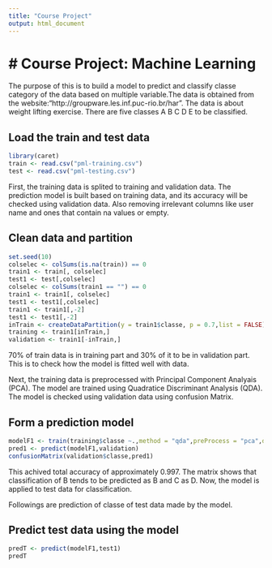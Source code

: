 ```yaml
---
title: "Course Project"
output: html_document
---
```

# Course Project: Machine Learning
========================================================

The purpose of this is to build a model to predict and classify classe category of the data based on multiple variable.The data is obtained from the website:"http://groupware.les.inf.puc-rio.br/har". The data is about weight lifting exercise. There are five classes A B C D E to be classified. 

## Load the train and test data
```r
library(caret)
train <- read.csv("pml-training.csv")
test <- read.csv("pml-testing.csv")
```

First, the training data is splited to training and validation data. The prediction model is built based on training data, and its accuracy will be checked using validation data. Also removing irrelevant columns like user name and ones that contain na values or empty.

## Clean data and partition
```r
set.seed(10)
colselec <- colSums(is.na(train)) == 0
train1 <- train[, colselec]
test1 <- test[,colselec]
colselec <- colSums(train1 == "") == 0
train1 <- train1[, colselec]
test1 <- test1[,colselec]
train1 <- train1[,-2]
test1 <- test1[,-2]
inTrain <- createDataPartition(y = train1$classe, p = 0.7,list = FALSE)
training <- train1[inTrain,]
validation <- train1[-inTrain,]
```
70% of train data is in training part and 30% of it to be in validation part. This is to check how the model is fitted well with data.

Next, the training data is preprocessed with Principal Component Analyais (PCA). The model are trained using Quadratice Discriminant Analysis (QDA). The model is checked using validation data using confusion Matrix.

## Form a prediction model
```r
modelF1 <- train(training$classe ~.,method = "qda",preProcess = "pca",data = training)
pred1 <- predict(modelF1,validation)
confusionMatrix(validation$classe,pred1)

```

This achived total accuracy of approximately 0.997. The matrix shows that classification of B tends to be predicted as B and C as D.
Now, the model is applied to test data for classification.

Followings are prediction of classe of test data made by the model.

## Predict test data using the model
```r
predT <- predict(modelF1,test1)
predT
```


